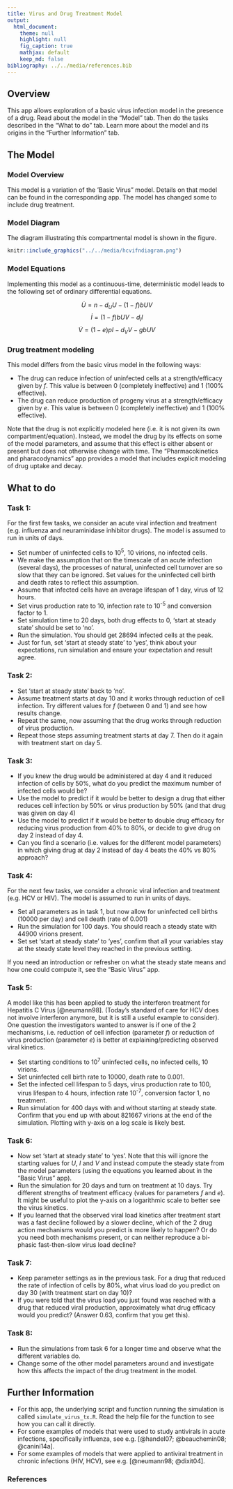 ---
title: Virus and Drug Treatment Model
output:
  html_document:
    theme: null
    highlight: null
    fig_caption: true
    mathjax: default 
    keep_md: false
bibliography: ../../media/references.bib
---

## Overview {#shinytab1}
This app allows exploration of a basic virus infection model in the presence of a drug. Read about the model in the "Model" tab. Then do the tasks described in the "What to do" tab. Learn more about the model and its origins in the "Further Information" tab.


## The Model {#shinytab2}

### Model Overview
This model is a variation of the 'Basic Virus" model. Details on that model can be found in the corresponding app. The model has changed some to include drug treatment. 

### Model Diagram
The diagram illustrating this compartmental model is shown in the figure.

```{r BIdiagram,  fig.cap='Flow diagram for the virus infection and drug treatment model.',  echo=FALSE}
knitr::include_graphics("../../media/hcvifndiagram.png")
```


### Model Equations
Implementing this model as a continuous-time, deterministic model leads to the following set of ordinary differential equations. 

$$\dot U = n - d_U U - (1-f)bUV$$ 
$$\dot I = (1-f)bUV - d_I I$$
$$\dot V = (1-e)pI - d_V V - gbUV$$

### Drug treatment modeling
This model differs from the basic virus model in the following ways:

* The drug can reduce infection of uninfected cells at a strength/efficacy given by _f_. This value is between 0 (completely ineffective) and 1 (100% effective).
* The drug can reduce production of progeny virus at a strength/efficacy given by _e_. This value is between 0 (completely ineffective) and 1 (100% effective).

Note that the drug is not explicitly modeled here (i.e. it is not given its own compartment/equation). Instead, we model the drug by its effects on some of the model parameters, and assume that this effect is either absent or present but does not otherwise change with time. The "Pharmacokinetics and pharacodynamics" app provides a model that includes explicit modeling of drug uptake and decay.


## What to do {#shinytab3}

### Task 1: 
For the first few tasks, we consider an acute viral infection and treatment (e.g. influenza and neuraminidase inhibitor drugs). The model is assumed to run in units of days.

* Set number of uninfected cells to 10^5^, 10 virions, no infected cells.
* We make the assumption that on the timescale of an acute infection (several days), the processes of natural, uninfected cell turnover are so slow that they can be ignored. Set values for the uninfected cell birth and death rates to reflect this assumption. 
* Assume that infected cells have an average lifespan of 1 day, virus of 12 hours.
* Set virus production rate to 10, infection rate to 10^-5^ and conversion factor to 1. 
* Set simulation time to 20 days, both drug effects to 0, 'start at steady state' should be set to 'no'.  
* Run the simulation. You should get 28694 infected cells at the peak.
* Just for fun, set 'start at steady state' to 'yes', think about your expectations, run simulation and ensure your expectation and result agree.

### Task 2: 
* Set 'start at steady state' back to 'no'. 
* Assume treatment starts at day 10 and it works through reduction of cell infection. Try different values for _f_ (between 0 and 1) and see how results change. 
* Repeat the same, now assuming that the drug works through reduction of virus production.
* Repeat those steps assuming treatment starts at day 7. Then do it again with treatment start on day 5.

### Task 3: 
* If you knew the drug would be administered at day 4 and it reduced infection of cells by 50%, what do you predict the maximum number of infected cells would be?
* Use the model to predict if it would be better to design a drug that either reduces cell infection by 50% or virus production by 50% (and that drug was given on day 4)
* Use the model to predict if it would be better to double drug efficacy for reducing virus production from 40% to 80%, or decide to give drug on day 2 instead of day 4.
* Can you find a scenario (i.e. values for the different model parameters) in which giving drug at day 2 instead of day 4 beats the 40% vs 80% approach?


### Task 4: 
For the next few tasks, we consider a chronic viral infection and treatment (e.g. HCV or HIV). The model is assumed to run in units of days.

* Set all parameters as in task 1, but now allow for uninfected cell births (10000 per day) and cell death (rate of 0.001)
* Run the simulation for 100 days. You should reach a steady state with 44900 virions present.
* Set set 'start at steady state' to 'yes', confirm that all your variables stay at the steady state level they reached in the previous setting.

If you need an introduction or refresher on what the steady state means and how one could compute it, see the "Basic Virus" app.

### Task 5: 
A model like this has been applied to study the interferon treatment for Hepatitis C Virus [@neumann98]. (Today's standard of care for HCV does not involve interferon anymore, but it is still a useful example to consider). One question the investigators wanted to answer is if one of the 2 mechanisms, i.e. reduction of cell infection (parameter _f_) or reduction of virus production (parameter _e_) is better at explaining/predicting observed viral kinetics.

* Set starting conditions to 10^7^ uninfected cells, no infected cells, 10 virions.
* Set uninfected cell birth rate to 10000, death rate to 0.001.
* Set the infected cell lifespan to 5 days, virus production rate to 100, virus lifespan to 4 hours, infection rate 10^-7^, conversion factor 1, no treatment. 
* Run simulation for 400 days with and without starting at steady state. Confirm that you end up with about 821667 virions at the end of the simulation. Plotting with y-axis on a log scale is likely best.

### Task 6: 
* Now set 'start at steady state' to 'yes'. Note that this will ignore the starting values for _U_, _I_ and _V_ and instead compute the steady state from the model parameters (using the equations you learned about in the "Basic Virus" app).
* Run the simulation for 20 days and turn on treatment at 10 days. Try different strengths of treatment efficacy (values for parameters _f_ and _e_). It might be useful to plot the y-axis on a logarithmic scale to better see the virus kinetics.
* If you learned that the observed viral load kinetics after treatment start was a fast decline followed by a slower decline, which of the 2 drug action mechanisms would you predict is more likely to happen? Or do you need both mechanisms present, or can neither reproduce a bi-phasic fast-then-slow virus load decline? 

### Task 7: 
* Keep parameter settings as in the previous task. For a drug that reduced the rate of infection of cells by 80%, what virus load do you predict on day 30 (with treatment start on day 10)?  
* If you were told that the virus load you just found was reached with a drug that reduced viral production, approximately what drug efficacy would you predict? (Answer 0.63, confirm that you get this).  

### Task 8: 
* Run the simulations from task 6 for a longer time and observe what the different variables do.
* Change some of the other model parameters around and investigate how this affects the impact of the drug treatment in the model.



## Further Information {#shinytab4}
* For this app, the underlying script and function running the simulation is called `simulate_virus_tx.R`. Read the help file for the function to see how you can call it directly.
* For some examples of models that were used to study antivirals in acute infections, specifically influenza, see e.g. [@handel07; @beauchemin08; @canini14a].
* For some examples of models that were applied to antiviral treatment in chronic infections (HIV, HCV), see e.g. [@neumann98; @dixit04].

### References

